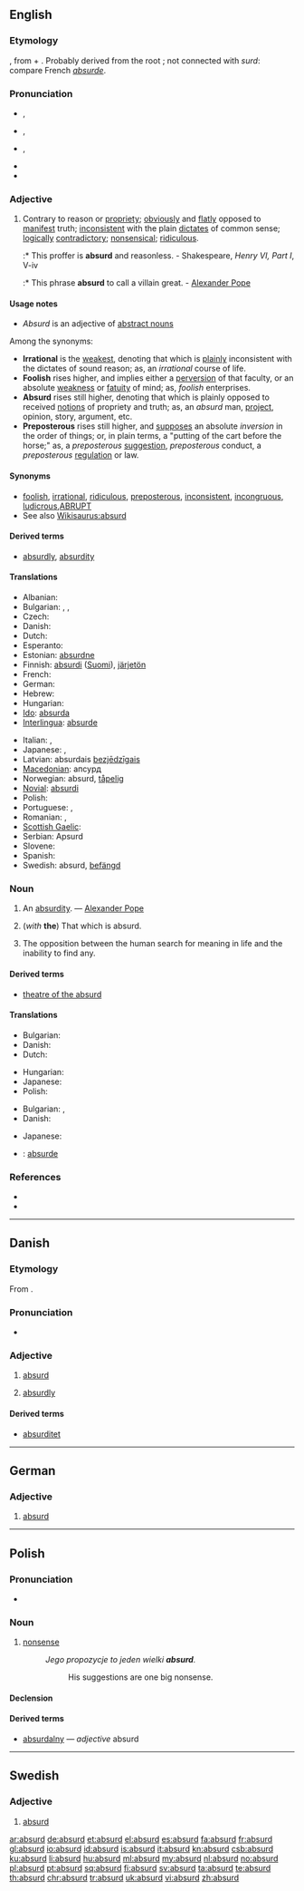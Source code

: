 ==English==

===Etymology===
{{etyl|la|en}} {{term|absurdus||lang=la|discordant, unreasonable}}, from {{term|ab||lang=la}} + {{term|surdus||lang=la|deaf}}. Probably derived from the root {{term||svar|to sound}}; not connected with ''surd'': compare French ''[[absurde]]''.

===Pronunciation===
* {{a|Canada}} {{IPA|/æbˈzɝd/}}, {{SAMPA|/{b"s@`d/}}
* {{a|UK}} {{IPA|/əbˈsɜːd/}}, {{SAMPA|/@b"s3:d/}}
* {{a|US}} {{IPA|/əbˈsɝd/}}, {{SAMPA|/@b"s@`d/}}
* {{rhymes|ɜː(r)d}}
* {{audio|en-us-absurd.ogg|Audio (US)}}

===Adjective===
{{en-adj|er|more}}

# Contrary to reason or [[propriety]]; [[obviously]] and [[flatly]] opposed to [[manifest]] truth; [[inconsistent]] with the plain [[dictates]] of common sense; [[logically]] [[contradictory]]; [[nonsensical]]; [[ridiculous]].
#:* This proffer is '''absurd''' and reasonless. - Shakespeare, ''Henry VI, Part I'', V-iv
#:* This phrase '''absurd''' to call a villain great. - [[w:Alexander Pope|Alexander Pope]]

====Usage notes====
* ''Absurd'' is an adjective of [[abstract noun]]s
Among the synonyms:
* '''Irrational''' is the [[weakest]], denoting that which is [[plainly]] inconsistent with the dictates of sound reason; as, an ''irrational'' course of life.
* '''Foolish''' rises higher, and implies either a [[perversion]] of that faculty, or an absolute [[weakness]] or [[fatuity]] of mind; as, ''foolish'' enterprises.
* '''Absurd''' rises still higher, denoting that which is plainly opposed to received [[notions]] of propriety and truth; as, an ''absurd'' man, [[project]], opinion, story, argument, etc.
* '''Preposterous''' rises still higher, and [[supposes]] an absolute ''inversion'' in the order of things; or, in plain terms, a "putting of the cart before the horse;" as, a ''preposterous'' [[suggestion]], ''preposterous'' conduct, a ''preposterous'' [[regulation]] or law.

====Synonyms====
* [[foolish]], [[irrational]], [[ridiculous]], [[preposterous]], [[inconsistent]], [[incongruous]], [[ludicrous]],[[ABRUPT]]
* See also [[Wikisaurus:absurd]]

====Derived terms====
* [[absurdly]], [[absurdity]]

====Translations====
{{trans-top|contrary to reason or propriety}}
* Albanian: {{t+|sq|absurd|xs=Albanian}}
* Bulgarian: {{t+|bg|абсурден}},  {{t|bg|нелеп}},  {{t|bg|безсмислен}}
* Czech: {{t+|cs|absurdní}}
* Danish: {{t-|da|absurd}}
* Dutch: {{t+|nl|absurd}}
* Esperanto: {{t-|eo|absurda|xs=Esperanto}}
* Estonian: [[absurdne]]
* Finnish: [[absurdi]] ([[:fi:absurdi|Suomi]]), [[järjetön]]
* French: {{t+|fr|absurde|m|f}}
* German: {{t+|de|absurd}}
* Hebrew: {{t+|he|אבסורד}}
* Hungarian: {{t+|hu|abszurd}}
* [[Ido]]: [[absurda]]
* [[Interlingua]]: [[absurde]]
{{trans-mid}}
* Italian: {{t+|it|assurdo|m}}, {{t+|it|assurda|f}}
* Japanese: {{t|ja|馬鹿らしい|tr=bakarashī}}, {{t|ja|愚かな|tr=orokana}}
* Latvian: absurdais [[bezjēdzīgais]]
* [[Macedonian]]: апсурд
* Norwegian: absurd, [[tåpelig]]
* [[Novial]]: [[absurdi]]
* Polish: {{t+|pl|absurdalny}}
* Portuguese: {{t+|pt|absurdo|m}}, {{t+|pt|absurda|f}}
* Romanian: {{t-|ro|absurd}}, {{t-|ro|iraţional}}
* [[Scottish Gaelic]]: {{t-|gd|amaideach|xs=Scottish Gaelic}}
* Serbian: Apsurd
* Slovene: {{t-|sl|absurden|alt=absúrden}}
* Spanish: {{t+|es|absurdo}}
* Swedish: absurd, [[befängd]]
{{trans-bottom}}

===Noun===
{{en-noun}}
{{wikipedia|Absurdism}}

# {{obsolete}} An [[absurdity]]. &mdash; [[w:Alexander Pope|Alexander Pope]]
# (''with'' '''the''') That which is absurd.
# {{philosophy}} The opposition between the human search for meaning in life and the inability to find any.
====Derived terms====
* [[theatre of the absurd]]

====Translations====
{{trans-top|obsolete: an absurdity}}
* Bulgarian: {{t+|bg|абсурд}}
* Danish: {{t-|da|absurditet|c}}
* Dutch: {{t+|nl|absurd|n}}
{{trans-mid}}
* Hungarian: {{t+|hu|abszurdum}}
* Japanese: {{t+|ja|馬鹿|tr=baka}}
* Polish: {{t+|pl|absurd|m}}
{{trans-bottom}}

{{trans-top|that which is absurd}}
* Bulgarian: {{t+|bg|абсурд}},  {{t|bg|нелепост}}
* Danish: {{t-|da|absurditet|c}}
{{trans-mid}}
* Japanese: {{t-|ja|愚鈍|tr=gudon}}
{{trans-bottom}}

{{checktrans-top}}
* {{ttbc|Novial}}: [[absurde]]
{{trans-mid}}
{{trans-bottom}}

===References===
* {{R:Webster 1913}}
* {{R:Century 1911}}

----

==Danish==

===Etymology===
From {{etyl|la|da}} {{term|absurdus||discordant, unreasonable|lang=la}}.

===Pronunciation===
* {{IPA|/absurd/|[ɑbˈsuɐ̯ˀd̥]|lang=da}}

===Adjective===
{{infl|da|adjective|neuter|[[absurd]]|definite and plural|absurde}}

# [[absurd#English|absurd]]
# {{qualifier|adverbial}} [[absurdly]]

====Derived terms====
* [[absurditet]]

----

==German==

===Adjective===
{{de-adj|comparative=absurder|superlative=absurdesten}}

# [[absurd#English|absurd]]

----

==Polish==

===Pronunciation===
* {{audio|Pl-absurd.ogg|Audio}}

===Noun===
{{infl|pl|noun|g=m}}

# [[nonsense]]
#: ''Jego propozycje to jeden wielki '''absurd'''.''
#:: His suggestions are one big nonsense.

====Declension====
{{pl-decl-noun
|absurd|absurdy
|absurdu|absurdów
|absurdowi|absurdom
|absurd|absurdy
|absurdem|absurdami
|absurdzie|absurdach
|absurdzie|absurdy
}}

====Derived terms====
* [[absurdalny]] &mdash; ''adjective'' absurd

----

==Swedish==

===Adjective===
{{infl|sv|adjective}}
{{sv-adj-peri|2=absurt}}

# [[#English|absurd]]

[[ar:absurd]]
[[de:absurd]]
[[et:absurd]]
[[el:absurd]]
[[es:absurd]]
[[fa:absurd]]
[[fr:absurd]]
[[gl:absurd]]
[[io:absurd]]
[[id:absurd]]
[[is:absurd]]
[[it:absurd]]
[[kn:absurd]]
[[csb:absurd]]
[[ku:absurd]]
[[li:absurd]]
[[hu:absurd]]
[[ml:absurd]]
[[my:absurd]]
[[nl:absurd]]
[[no:absurd]]
[[pl:absurd]]
[[pt:absurd]]
[[sq:absurd]]
[[fi:absurd]]
[[sv:absurd]]
[[ta:absurd]]
[[te:absurd]]
[[th:absurd]]
[[chr:absurd]]
[[tr:absurd]]
[[uk:absurd]]
[[vi:absurd]]
[[zh:absurd]]